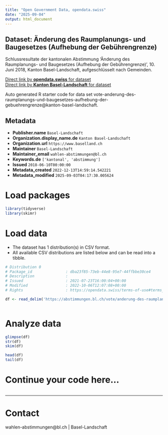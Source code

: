 ```yaml
---
title: "Open Government Data, opendata.swiss"
date: "2025-09-04"
output: html_document
---
```


## Dataset: Änderung des Raumplanungs- und Baugesetzes (Aufhebung der Gebührengrenze)

Schlussresultate der kantonalen Abstimmung 'Änderung des Raumplanungs- und Baugesetzes (Aufhebung der Gebührengrenze)', 10. Juni 2018, Kanton Basel-Landschaft, aufgeschlüsselt nach Gemeinden.

[Direct link by **opendata.swiss** for dataset](https://opendata.swiss/de/dataset/anderung-des-raumplanungs-und-baugesetzes-aufhebung-der-gebuhrengrenze)<br>
[Direct link by **Kanton Basel-Landschaft** for dataset](https://abstimmungen.bl.ch/vote/anderung-des-raumplanungs-und-baugesetzes-aufhebung-der-gebuehrengrenze/data)

Auto generated R starter code for data set vote-anderung-des-raumplanungs-und-baugesetzes-aufhebung-der-gebuehrengrenze@kanton-basel-landschaft.

## Metadata

- **Publisher.name** `Basel-Landschaft`
- **Organization.display_name.de** `Kanton Basel-Landschaft`
- **Organization.url** `https://www.baselland.ch`
- **Maintainer** `Basel-Landschaft`
- **Maintainer_email** `wahlen-abstimmungen@bl.ch`
- **Keywords.de** `['kantonal', 'abstimmung']`
- **Issued** `2018-06-10T00:00:00`
- **Metadata_created** `2022-12-13T14:59:14.542221`
- **Metadata_modified** `2025-09-03T04:17:30.005624`


# Load packages

```r

library(tidyverse)
library(skimr)

```

# Load data

-   The dataset has 1 distribution(s) in CSV format.
-   All available CSV distributions are listed below and can be read into a tibble.

```r

# Distribution 0
# Package_id               : dba23f85-73eb-44e8-95e7-44ffbbe30ce4
# Description              : 
# Issued                   : 2021-07-23T16:00:04+00:00
# Modified                 : 2022-10-06T12:07:08+00:00
# Rights                   : https://opendata.swiss/terms-of-use#terms_by

df <- read_delim('https://abstimmungen.bl.ch/vote/anderung-des-raumplanungs-und-baugesetzes-aufhebung-der-gebuehrengrenze/data-csv')



```

# Analyze data

```r

glimpse(df)
str(df)
skim(df)

head(df)
tail(df)

```

# Continue your code here...

```r

```

------------------------------------------------------------------------

# Contact

wahlen-abstimmungen@bl.ch | Basel-Landschaft
